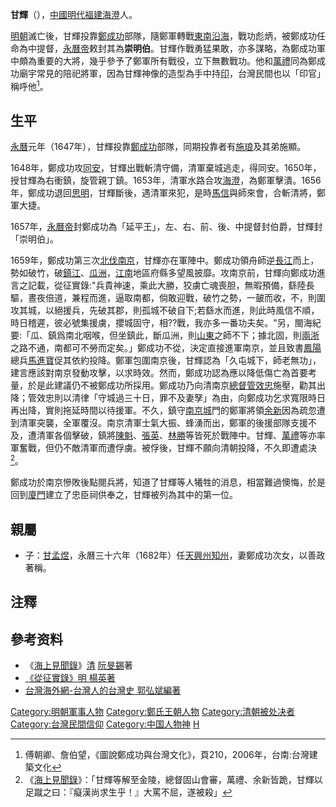 {{otheruses|subject=一位成神的人物|other=日本一部輕小說作品的簡稱|甘城輝煌樂園救世主}}
{{Infobox person
| name  =甘輝
| image =甘輝像.jpg
| image_caption = 甘輝像，攝於延平郡王祠。
| image_size    =
| birth_date    =
| birth_place   =[[明朝|明]][[福建|福建]][[海澄|海澄]]
| death_date    =1659年
| death_place   =[[南明|明]][[南京|南京]]
| children      =子：[[甘孟煜|甘孟煜]]
}}
'''甘輝'''（{{bd|？||1659年||K}}），[[中國|中國]][[明代|明代]][[福建|福建]][[海澄|海澄]]人。

[[明朝|明朝]]滅亡後，甘輝投靠[[鄭成功|鄭成功]]部隊，隨鄭軍轉戰[[東南沿海|東南沿海]]，戰功彪炳，被鄭成功任命為中提督，[[永曆帝|永曆帝]]敕封其為'''崇明伯'''。甘輝作戰勇猛果敢，亦多謀略，為鄭成功軍中頗為重要的大將，幾乎參予了鄭軍所有戰役，立下無數戰功。他和[[萬禮|萬禮]]同為鄭成功廟宇常見的陪祀將軍，因為甘輝神像的造型為手中持[[印|印]]，台灣民間也以「印官」稱呼他<ref>傅朝卿、詹伯望，《圖說鄭成功與台灣文化》，頁210，2006年，台南:台灣建築文化</ref>。

==生平==
[[永曆_(南明)|永曆]]元年（1647年），甘輝投靠[[鄭成功|鄭成功]]部隊，同期投靠者有[[施琅|施琅]]及其弟施顯。

1648年，鄭成功攻[[同安|同安]]，甘輝出戰斬清守備，清軍棄城逃走，得同安。1650年，授甘輝為右衝鎮，旋管親丁鎮。1653年，清軍水路合攻[[海澄|海澄]]，為鄭軍擊潰。1656年，鄭成功退回[[思明|思明]]，甘輝斷後，遇清軍來犯，是時[[馬信|馬信]]與師來會，合斬清將，鄭軍大捷。

1657年，[[永曆帝|永曆帝]]封鄭成功為「延平王」，左、右、前、後、中提督封伯爵，甘輝封「崇明伯」。

1659年，鄭成功第三次[[鄭成功北伐|北伐]][[南京|南京]]，甘輝亦在軍陣中。鄭成功領舟師逆[[長江|長江]]而上，勢如破竹，破[[鎮江|鎮江]]、[[瓜洲|瓜洲]]，[[江南|江南]]地區府縣多望風披靡。攻南京前，甘輝向鄭成功進言之記載，從征實錄:"兵貴神速，乘此大勝，狡虜亡魂喪胆，無暇預備，繇陸長驅，晝夜倍道，兼程而進，逼取南都，倘敢迎戰，破竹之勢，一皷而收，不，則圍攻其城，以絕援兵，先破其郡，則孤城不破自下;若繇水而進，則此時風信不順，時日稽遲，彼必號集援虜，攖城固守，相??戰，我亦多一番功夫矣。"另，閩海紀要:「瓜、鎮爲南北咽喉，但坐鎮此，斷瓜洲，則[[山東|山東]]之師不下；據北固，則[[兩浙|兩浙]]之路不通，南都可不勞而定矣。」鄭成功不從，決定直接進軍南京，並且致書[[鳳陽|鳳陽]]總兵[[馬進寶|馬進寶]]促其依約投降。鄭軍包圍南京後，甘輝認為「久屯城下，師老無功」，建言應該對南京發動攻擊，以求時效。然而，鄭成功認為應以降低傷亡為首要考量，於是此建議仍不被鄭成功所採用。鄭成功乃向清南京[[總督|總督]][[管效忠|管效忠]]施壓，勸其出降；管效忠則以清律「守城過三十日，罪不及妻孥」為由，向鄭成功乞求寬限時日再出降，實則拖延時間以待援軍。不久，鎮守[[南京城|南京城]]門的鄭軍將領[[余新|余新]]因為疏忽遭到清軍突襲，全軍覆沒。南京清軍士氣大振、蜂湧而出，鄭軍的後援部隊支援不及，遭清軍各個擊破，鎮將[[陳魁|陳魁]]、[[張英|張英]]、[[林勝|林勝]]等皆死於戰陣中。甘輝、[[萬禮|萬禮]]等亦率軍奮戰，但仍不敵清軍而遭俘虜。被俘後，甘輝不願向清朝投降，不久即遭處決<ref>《[[海上見聞錄|海上見聞錄]]》：「甘輝等解至金陵，總督固山會審，萬禮、余新皆跪，甘輝以足蹴之曰：『癡漢尚求生乎！』大罵不屈，遂被殺」</ref>。

鄭成功於南京慘敗後點閱兵將，知道了甘輝等人犧牲的消息，相當難過懊悔，於是回到[[廈門|廈門]]建立了忠臣祠供奉之，甘輝被列為其中的第一位。

==親屬==
*子：[[甘孟煜|甘孟煜]]，永曆三十六年（1682年）任[[天興州|天興州]][[知州|知州]]，妻鄭成功次女，以善政著稱。

==注釋==
{{reflist}}

==參考资料==
*《[[海上見聞錄|海上見聞錄]]》[[清朝|清]] [[阮旻錫|阮旻錫]]著
*[http://zh.wikisource.org/wiki/%E5%BE%9E%E5%BE%81%E5%AF%A6%E9%8C%84 《從征實錄》明 楊英著] {{Wayback|url=http://zh.wikisource.org/wiki/%E5%BE%9E%E5%BE%81%E5%AF%A6%E9%8C%84 |date=20170108173521 }}
*[http://www.taiwanus.net/history/2/index.htm  台灣海外網-台灣人的台灣史 郭弘斌編著] {{Wayback|url=http://www.taiwanus.net/history/2/index.htm |date=20210413105440 }}

{{DEFAULTSORT:G}}
[[Category:明朝軍事人物|Category:明朝軍事人物]]
[[Category:鄭氏王朝人物|Category:鄭氏王朝人物]]
[[Category:清朝被处决者|Category:清朝被处决者]]
[[Category:台灣民間信仰|Category:台灣民間信仰]]
[[Category:中国人物神|Category:中国人物神]]
[[Category:甘姓|H]]